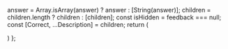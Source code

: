 
  answer = Array.isArray(answer) ? answer : [String(answer)];
  children = children.length ? children : [children];
  const isHidden = feedback === null;
  const [Correct, ...Description] = children;
  return (
    <div hidden={isHidden} className="feedback">
      <h2 className="sr-only">풀이 결과</h2>
      <div className="feedback__result">
        {
          feedback
          ? (<svg xmlns="http://www.w3.org/2000/svg" viewBox="0 0 48 48" width="240px" height="240px"><path fill="#4caf50" d="M44,24c0,11.045-8.955,20-20,20S4,35.045,4,24S12.955,4,24,4S44,12.955,44,24z"/><path fill="#ccff90" d="M34.602,14.602L21,28.199l-5.602-5.598l-2.797,2.797L21,33.801l16.398-16.402L34.602,14.602z"/></svg>)
          : (<svg xmlns="http://www.w3.org/2000/svg" viewBox="0 0 48 48" width="240px" height="240px"><path fill="#f44336" d="M44,24c0,11.045-8.955,20-20,20S4,35.045,4,24S12.955,4,24,4S44,12.955,44,24z"/><path fill="#fff" d="M29.656,15.516l2.828,2.828l-14.14,14.14l-2.828-2.828L29.656,15.516z"/><path fill="#fff" d="M32.484,29.656l-2.828,2.828l-14.14-14.14l2.828-2.828L32.484,29.656z"/></svg>)
        }
        {
          feedback ? "정답입니다!" : "아쉽지만 틀렸어요 ㅠㅠ"
        }
      </div>
      {
        feedback
        ? ""
        : (
          <p className="feedback__answer">
            정답은 <strong>{ answer.join(", ") }</strong> 입니다.
          </p>
        )
      }
      {
        feedback === false && Correct
        ? (
            <div className="feedback__correct">
              {Correct}
            </div>
          )
        : ""
      }
      {
        Description
        ? (
            <div className="feedback__desc">
              {Description}
            </div>
          )
        : ""
      }
    </div>
  )
};